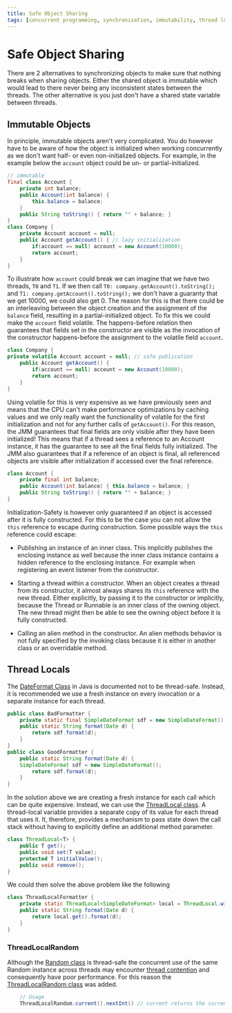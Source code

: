 ```yaml
---
title: Safe Object Sharing
tags: [concurrent programming, synchronization, immutability, thread locals]
---
```


# Safe Object Sharing

There are 2 alternatives to synchronizing objects to make sure that nothing breaks when sharing objects. Either the shared object is immutable which would lead to there never being any inconsistent states between the threads. The other alternative is you just don't have a shared state variable between threads.

## Immutable Objects

In principle, immutable objects aren't very complicated. You do however have to be aware of how the object is initialized when working concurrently as we don't want half- or even non-initialized objects. For example, in the example below the `account` object could be un- or partial-initialized.

```java
// immutable
final class Account {
    private int balance;
    public Account(int balance) {
        this.balance = balance;
    }
    public String toString() { return "" + balance; }
}
class Company {
    private Account account = null;
    public Account getAccount() { // lazy initialization
        if(account == null) account = new Account(10000);
        return account;
    }
}
```

To illustrate how `account` could break we can imagine that we have two threads, `T0` and `T1`. If we then call `T0: company.getAccount().toString();` and `T1: company.getAccount().toString();` we don't have a guaranty that we get 10000, we could also get 0. The reason for this is that there could be an interleaving between the object creation and the assignment of the `balance` field, resulting in a partial-initialized object. To fix this we could make the `account` field volatile. The happens-before relation then guarantees that fields set in the constructor are visible as the invocation of the constructor happens-before the assignment to the volatile field `account`.

```java
class Company {
private volatile Account account = null; // safe publication
    public Account getAccount() {
        if(account == null) account = new Account(10000);
        return account;
    }
}
```

Using volatile for this is very expensive as we have previously seen and means that the CPU can't make performance optimizations by caching values and we only really want the functionality of volatile for the first initialization and not for any further calls of `getAccount()`. For this reason, the JMM guarantees that final fields are only visible after they have been initialized! This means that if a thread sees a reference to an Account instance, it has the
guarantee to see all the final fields fully initialized. The JMM also guarantees that if a reference of an object is final, all referenced objects are visible after initialization if accessed over the final reference.

```java
class Account {
    private final int balance;
    public Account(int balance) { this.balance = balance; }
    public String toString() { return "" + balance; }
}
```

Initialization-Safety is however only guaranteed if an object is accessed after it is fully constructed. For this to be the case you can not allow the `this` reference to escape during construction. Some possible ways the `this` reference could escape:

- Publishing an instance of an inner class. This implicitly publishes the enclosing instance as well because the inner class instance contains a hidden reference to the enclosing instance. For example when registering an event listener from the constructor.

- Starting a thread within a constructor. When an object creates a thread from its constructor, it almost always shares its `this` reference with the new thread. Either explicitly, by passing it to the constructor or implicitly, because the Thread or Runnable is an inner class of the owning object. The new thread might then be able to see the owning object before it is fully constructed.

- Calling an alien method in the constructor. An alien methods behavior is not fully specified by the invoking class because it is either in another class or an overridable method.

## Thread Locals

The [DateFormat Class](https://docs.oracle.com/javase/7/docs/api/java/text/DateFormat.html) in Java is documented not to be thread-safe. Instead, it is recommended we use a fresh instance on every invocation or a separate instance for each thread.

```java
public class BadFormatter {
    private static final SimpleDateFormat sdf = new SimpleDateFormat();
    public static String format(Date d) {
        return sdf.format(d);
    }
}
public class GoodFormatter {
    public static String format(Date d) {
    SimpleDateFormat sdf = new SimpleDateFormat();
        return sdf.format(d);
    }
}
```

In the solution above we are creating a fresh instance for each call which can be quite expensive. Instead, we can use the [ThreadLocal class](https://docs.oracle.com/javase/7/docs/api/java/lang/ThreadLocal.html). A thread-local variable provides a separate copy of its value for each thread that uses it. It, therefore, provides a mechanism to pass state down the call stack without having to explicitly define an additional method parameter.

```java
class ThreadLocal<T> {
    public T get();
    public void set(T value);
    protected T initialValue();
    public void remove();
}
```

We could then solve the above problem like the following

```java
class ThreadLocalFormatter {
    private static ThreadLocal<SimpleDateFormat> local = ThreadLocal.withInitial(() -> new SimpleDateFormat());
    public static String format(Date d) {
        return local.get().format(d);
    }
}
```

### ThreadLocalRandom

Although the [Random class](https://docs.oracle.com/javase/8/docs/api/java/util/Random.html) is thread-safe the concurrent use of the same Random instance across threads may encounter [thread contention](https://stackoverflow.com/questions/1970345/what-is-thread-contention) and consequently have poor performance. For this reason the [ThreadLocalRandom class](https://docs.oracle.com/javase/8/docs/api/java/util/concurrent/ThreadLocalRandom.html) was added.

```java
    // Usage
    ThreadLocalRandom.current().nextInt() // current returns the current thread's ThreadLocalRandom instance
```
